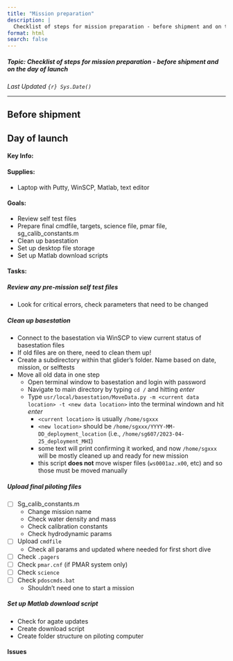```yaml
---
title: "Mission preparation"
description: |
  Checklist of steps for mission preparation - before shipment and on the day of launch
format: html
search: false
---
```


##### Topic: Checklist of steps for mission preparation - before shipment and on the day of launch

*Last Updated `{r} Sys.Date()`*

---

## Before shipment

## Day of launch

#### Key Info:

#### Supplies:
- Laptop with Putty, WinSCP, Matlab, text editor

#### Goals:
- Review self test files
- Prepare final cmdfile, targets, science file, pmar file, sg_calib_constants.m
- Clean up basestation
- Set up desktop file storage
- Set up Matlab download scripts 

#### Tasks: 

##### Review any pre-mission self test files

- Look for critical errors, check parameters that need to be changed



##### Clean up basestation
- Connect to the basestation via WinSCP to view current status of basestation files
- If old files are on there, need to clean them up!
- Create a subdirectory within that glider’s folder. Name based on date, mission, or selftests
- Move all old data in one step
  - Open terminal window to basestation and login with password
  - Navigate to main directory by typing `cd /` and hitting *enter*
  - Type `usr/local/basestation/MoveData.py -m <current data location> -t <new data location>` into the terminal windown and hit *enter*
    - `<current location>` is usually `/home/sgxxx`
    - `<new location>` should be `/home/sgxxx/YYYY-MM-DD_deployment_location`
(i.e., `/home/sg607/2023-04-25_deployment_MHI`)
    - some text will print confirming it worked, and now `/home/sgxxx` will be mostly cleaned up and ready for new mission
    - this script **does not** move wisper files (`ws0001az.x00`, etc) and so those must be moved manually

##### Upload final piloting files
- [ ] Sg_calib_constants.m	
  - Change mission name
  - Check water density and mass
  - Check calibration constants
  - Check hydrodynamic params
- [ ] Upload `cmdfile`
  - Check all params and updated where needed for first short dive
- [ ] Check `.pagers`
- [ ] Check `pmar.cnf` (if PMAR system only)
- [ ] Check `science`
- [ ] Check `pdoscmds.bat`
  - Shouldn't need one to start a mission


##### Set up Matlab download script
- Check for agate updates
- Create download script
- Create folder structure on piloting computer


#### Issues
